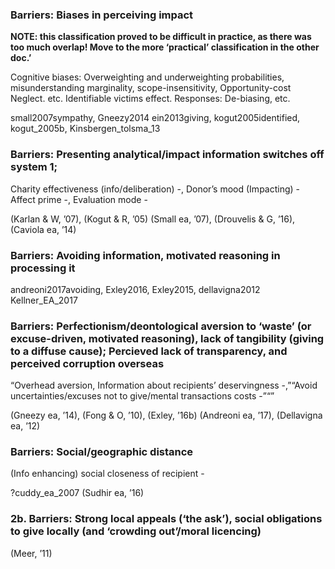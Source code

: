 ###  Barriers: Biases in perceiving impact

**NOTE: this classification proved to be difficult in practice, as there was too much overlap! Move to the more 'practical' classification in the other doc.'**

Cognitive biases: Overweighting and underweighting probabilities, misunderstanding marginality, scope-insensitivity, Opportunity-cost Neglect. etc. Identifiable victims effect. Responses: De-biasing, etc.

small2007sympathy, Gneezy2014	ein2013giving, kogut2005identified, kogut_2005b, Kinsbergen_tolsma_13


### Barriers: Presenting analytical/impact information switches off system 1;

Charity effectiveness (info/deliberation) -, Donor's mood (Impacting) - Affect prime -, Evaluation mode -

(Karlan & W, '07), (Kogut & R, '05)	(Small ea, '07), (Drouvelis & G, '16), (Caviola ea, '14)


### Barriers: Avoiding information, motivated reasoning in processing it

andreoni2017avoiding, Exley2016, Exley2015, dellavigna2012	Kellner_EA_2017


### Barriers: Perfectionism/deontological aversion to 'waste' (or excuse-driven, motivated reasoning), lack of tangibility (giving to a diffuse cause); Percieved lack of transparency, and perceived corruption overseas

"Overhead aversion, Information about recipients' deservingness -, ""Avoid uncertainties/excuses not to give/mental transactions costs
 - """

(Gneezy ea, '14), (Fong & O, '10), (Exley, '16b)	(Andreoni ea, '17), (Dellavigna ea, '12)

### Barriers: Social/geographic distance

(Info enhancing) social closeness of recipient -

?cuddy_ea_2007	(Sudhir ea, '16)

### 2b. Barriers: Strong local appeals ('the ask'), social obligations to give locally (and 'crowding out'/moral licencing)

(Meer, '11)


